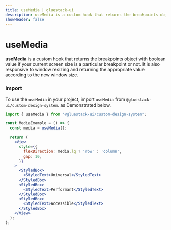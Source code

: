 ```yaml
---
title: useMedia | gluestack-ui
description: useMedia is a custom hook that returns the breakpoints object with boolean value if your current screen size is a particular breakpoint or not.
showHeader: false
---
```



<Meta title="Hooks/useMedia" />

# useMedia

**useMedia** is a custom hook that returns the breakpoints object with boolean value if your current screen size is a particular breakpoint or not. It is also responsive to window resizing and returning the appropriate value according to the new window size.

### Import

To use the `useMedia` in your project, import `useMedia` from `@gluestack-ui/custom-design-system`. as Demonstrated below.

```jsx
import { useMedia } from '@gluestack-ui/custom-design-system';
```

```jsx
const MediaExample = () => {
  const media = useMedia();

  return (
    <View
      style={{
        flexDirection: media.lg ? 'row' : 'column',
        gap: 10,
      }}
    >
      <StyledBox>
        <StyledText>Universal</StyledText>
      </StyledBox>
      <StyledBox>
        <StyledText>Performant</StyledText>
      </StyledBox>
      <StyledBox>
        <StyledText>Accessible</StyledText>
      </StyledBox>
    </View>
  );
};
```
